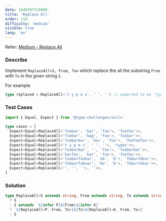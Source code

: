 ```yaml
---
date: 1648397724000
title: 'Replace All'
order: 119
difficulty: 'medium'
visible: true
lang: 'en'
---
```


Refer: [Medium - Replace All](https://github.com/type-challenges/type-challenges/blob/main/questions/00119-medium-replaceall/README.md)

### Describe

Implement `ReplaceAll<S, From, To>` which replace the all the substring `From` with `To` in the given string `S`.

For example

```typescript
type replaced = ReplaceAll<'t y p e s', ' ', ''> // expected to be 'types'
```

### Test Cases

```typescript
import { Equal, Expect } from '@type-challenges/utils'

type cases = [
  Expect<Equal<ReplaceAll<'foobar', 'bar', 'foo'>, 'foofoo'>>,
  Expect<Equal<ReplaceAll<'foobar', 'bag', 'foo'>, 'foobar'>>,
  Expect<Equal<ReplaceAll<'foobarbar', 'bar', 'foo'>, 'foofoofoo'>>,
  Expect<Equal<ReplaceAll<'t y p e s', ' ', ''>, 'types'>>,
  Expect<Equal<ReplaceAll<'foobarbar', '', 'foo'>, 'foobarbar'>>,
  Expect<Equal<ReplaceAll<'barfoo', 'bar', 'foo'>, 'foofoo'>>,
  Expect<Equal<ReplaceAll<'foobarfoobar', 'ob', 'b'>, 'fobarfobar'>>,
  Expect<Equal<ReplaceAll<'foboorfoboar', 'bo', 'b'>, 'foborfobar'>>,
  Expect<Equal<ReplaceAll<'', '', ''>, ''>>,
]
```

### Solution

```typescript
type ReplaceAll<S extends string, From extends string, To extends string> = From extends ''
  ? S
  : S extends `${infer P}${From}${infer K}`
  ? `${ReplaceAll<P, From, To>}${To}${ReplaceAll<K, From, To>}`
  : S
```
